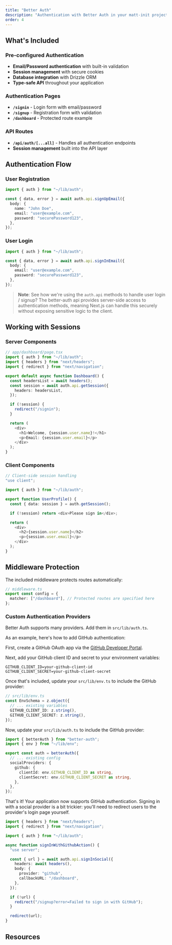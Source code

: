 ```yaml
---
title: "Better Auth"
description: "Authentication with Better Auth in your matt-init project"
order: 4
---
```


## What's Included

### Pre-configured Authentication
- **Email/Password authentication** with built-in validation
- **Session management** with secure cookies
- **Database integration** with Drizzle ORM
- **Type-safe API** throughout your application

### Authentication Pages
- **`/signin`** - Login form with email/password
- **`/signup`** - Registration form with validation
- **`/dashboard`** - Protected route example

### API Routes
- **`/api/auth/[...all]`** - Handles all authentication endpoints
- **Session management** built into the API layer

## Authentication Flow

### User Registration
```typescript
import { auth } from "~/lib/auth";

const { data, error } = await auth.api.signUpEmail({
  body: {
    name: "John Doe",
    email: "user@example.com",
    password: "securePassword123",
  },
});
```

### User Login
```typescript
import { auth } from "~/lib/auth";

const { data, error } = await auth.api.signInEmail({
  body: {
    email: "user@example.com",
    password: "securePassword123",
  },
});
```

> **Note**: See how we're using the `auth.api` methods to handle user login / signup? The better-auth api provides server-side access to authentication methods, meaning Next.js can handle this securely without exposing sensitive logic to the client.

## Working with Sessions

### Server Components
```typescript
// app/dashboard/page.tsx
import { auth } from "~/lib/auth";
import { headers } from "next/headers";
import { redirect } from "next/navigation";

export default async function Dashboard() {
  const headersList = await headers();
  const session = await auth.api.getSession({
    headers: headersList,
  });

  if (!session) {
    redirect("/signin");
  }

  return (
    <div>
      <h1>Welcome, {session.user.name}!</h1>
      <p>Email: {session.user.email}</p>
    </div>
  );
}
```

### Client Components
```typescript
// Client-side session handling
"use client";

import { auth } from "~/lib/auth";

export function UserProfile() {
  const { data: session } = auth.getSession();

  if (!session) return <div>Please sign in</div>;

  return (
    <div>
      <h2>{session.user.name}</h2>
      <p>{session.user.email}</p>
    </div>
  );
}
```

## Middleware Protection

The included middleware protects routes automatically:

```typescript
// middleware.ts
export const config = {
  matcher: ["/dashboard"], // Protected routes are specified here
};
```

### Custom Authentication Providers
Better Auth supports many providers. Add them in `src/lib/auth.ts`.

As an example, here's how to add GitHub authentication:

First, create a GitHub OAuth app via the [GitHub Developer Portal](https://github.com/settings/developers).

Next, add your GitHub client ID and secret to your environment variables:
```env
GITHUB_CLIENT_ID=your-github-client-id
GITHUB_CLIENT_SECRET=your-github-client-secret
```

Once that's included, update your `src/lib/env.ts` to include the GitHub provider:
```typescript
// src/lib/env.ts
const EnvSchema = z.object({
  // ... existing variables
  GITHUB_CLIENT_ID: z.string(),
  GITHUB_CLIENT_SECRET: z.string(),
});
```
Now, update your `src/lib/auth.ts` to include the GitHub provider:

```typescript
import { betterAuth } from "better-auth";
import { env } from "~/lib/env";

export const auth = betterAuth({
  // ... existing config
  socialProviders: {
    github: {
      clientId: env.GITHUB_CLIENT_ID as string,
      clientSecret: env.GITHUB_CLIENT_SECRET as string,
    },
  },
});
```

That's it! Your application now supports GitHub authentication. Signing in with a social provider is a bit trickier: you'll need to redirect users to the provider's login page yourself.

```typescript
import { headers } from "next/headers";
import { redirect } from "next/navigation";

import { auth } from "~/lib/auth";

async function signInWithGithubAction() {
  "use server";

  const { url } = await auth.api.signInSocial({
    headers: await headers(),
    body: {
      provider: "github",
      callbackURL: "/dashboard",
    },
  });

  if (!url) {
    redirect("/signup?error=Failed to sign in with GitHub");
  }

  redirect(url);
}
```

## Resources

<div className="grid grid-cols-1 md:grid-cols-2 gap-4">
  <CardLink
    href="https://www.better-auth.com/"
    title="Better Auth Documentation"
    description="Official documentation for Better Auth, covering setup, configuration, and usage."
  />
  <CardLink
    href="https://github.com/better-auth/better-auth"
    title="Better Auth Github"
    description="Source code and examples for Better Auth, including integration guides and API references."
  />
</div>